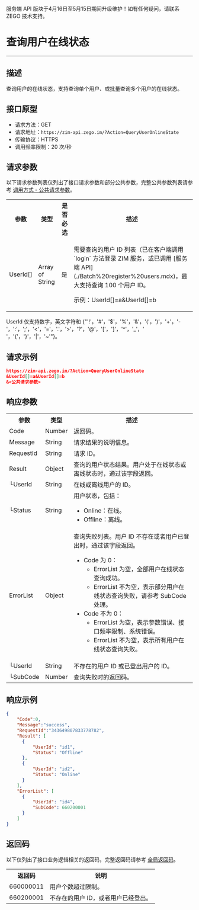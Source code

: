 <Warning title="警告">服务端 API 版块于4月16日至5月15日期间升级维护！如有任何疑问，请联系 ZEGO 技术支持。</Warning>
# 查询用户在线状态

- - -

## 描述

查询用户的在线状态，支持查询单个用户、或批量查询多个用户的在线状态。

## 接口原型

- 请求方法：GET
- 请求地址：`https://zim-api.zego.im/?Action=QueryUserOnlineState`
- 传输协议：HTTPS
- 调用频率限制：20 次/秒


## 请求参数

以下请求参数列表仅列出了接口请求参数和部分公共参数，完整公共参数列表请参考 [调用方式 - 公共请求参数](../Accessing%20Server%20APIs.mdx#2-公共参数)。

<table>
<tbody><tr>
  <th>参数</th>
  <th>类型</th>
  <th>是否必选</th>
  <th>描述</th>
</tr>
<tr>
  <td>UserId[]</td>
  <td>Array of String</td>
  <td>是</td>
  <td>
  <p>需要查询的用户 ID 列表（已在客户端调用 `login` 方法登录 ZIM 服务，或已调用 [服务端 API](./Batch%20register%20users.mdx)，最大支持查询 100 个用户 ID。</p><p>示例：UserId[]=a&UserId[]=b</p>
  </td>
</tr>
</tbody></table>

<Note title="说明">

UserId 仅支持数字，英文字符和 {"'!'，'#'，'$'，'%'，'&'，'('，')'，'+'，'-'，':'，';'，'<'，'='，'.'，'>'，'?'，'@'，'['，']'，'^'，'_'，' '，'{'，'}'，'|'，'~'"}。
</Note>


## 请求示例

```json
https://zim-api.zego.im/?Action=QueryUserOnlineState
&UserId[]=a&UserId[]=b
&<公共请求参数>
```

## 响应参数

<table class="collapsible-table" >
<tbody><tr data-row-level="1">
<th>参数</th>
<th>类型</th>
<th>描述</th>
</tr>
<tr data-row-level="2">
<td>Code</td>
<td>Number</td>
<td>返回码。</td>
</tr>
<tr data-row-level="3">
<td>Message</td>
<td>String</td>
<td>请求结果的说明信息。</td>
</tr>
<tr data-row-level="4">
<td>RequestId</td>
<td>String</td>
<td>请求 ID。</td>
</tr>
<tr data-row-level="5" data-row-child="true">
<td>Result</td>
<td>Object</td>
<td>查询的用户状态结果。用户处于在线状态或离线状态时，通过该字段返回。</td>
</tr>
<tr data-row-level="5-1">
<td>└UserId</td>
<td>String</td>
<td>在线或离线用户的 ID。</td>
</tr>
<tr data-row-level="5-2">
<td>└Status</td>
<td>String</td>
<td>用户状态，包括：<ul><li>Online：在线。</li><li>Offline：离线。</li></ul></td>
</tr>
<tr data-row-level="6" data-row-child="true">
<td>ErrorList</td>
<td>Object</td>
<td>
查询失败列表。用户 ID 不存在或者用户已登出时，通过该字段返回。
<ul>
<li>
Code 为 0：
<ul><li>ErrorList 为空，全部用户在线状态查询成功。</li><li>ErrorList 不为空，表示部分用户在线状态查询失败，请参考 SubCode 处理。</li></ul>
</li>
<li>
Code 不为 0：
<ul><li>ErrorList 为空，表示参数错误、接口频率限制、系统错误。</li><li>ErrorList 不为空，表示所有用户在线状态查询失败。</li></ul>
</li>
</ul></td>
</tr>
<tr data-row-level="6-1">
<td>└UserId</td>
<td>String</td>
<td>不存在的用户 ID 或已登出用户的 ID。</td>
</tr>
<tr data-row-level="6-2">
<td>└SubCode</td>
<td>Number</td>
<td>
查询失败时的返回码。
</td>
</tr>
</tbody></table>

## 响应示例

```json
{
    "Code":0,
    "Message":"success",
    "RequestId":"343649807833778782",
    "Result": [
      {
          "UserId": "id1",
          "Status": "Offline"
      },
      {
          "UserId": "id2",
          "Status": "Online"
      }
    ],
    "ErrorList": [
      {
          "UserId": "id4",
          "SubCode": 660200001
      }
    ] 
}
```


## 返回码

以下仅列出了接口业务逻辑相关的返回码，完整返回码请参考 [全局返回码](../Return%20codes.mdx)。

<table>
<tbody><tr>
<th>返回码</th>
<th>说明</th>
</tr>
<tr>
<td>660000011</td>
<td>用户个数超过限制。</td>
</tr>
<tr>
<td>660200001</td>
<td>不存在的用户 ID，或者用户已经登出。</td>
</tr>
</tbody></table>
